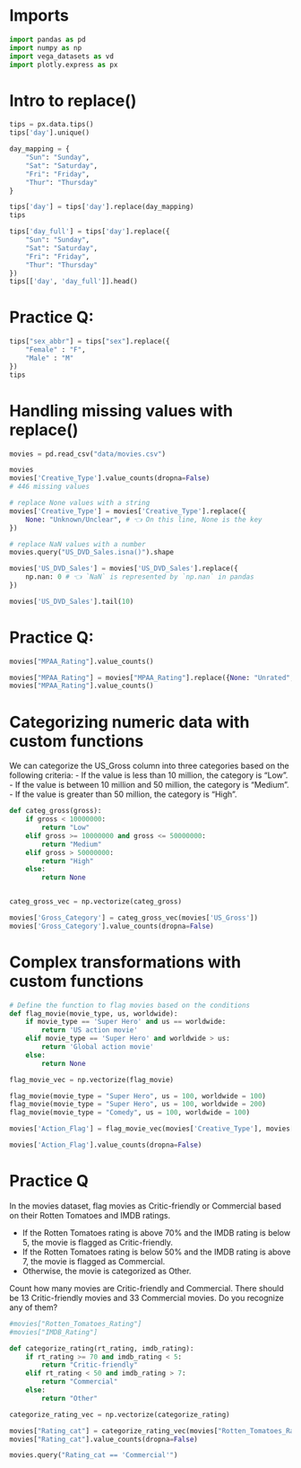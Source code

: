 # Imports

```python
import pandas as pd
import numpy as np
import vega_datasets as vd
import plotly.express as px
```


# Intro to replace()

```python
tips = px.data.tips()
tips['day'].unique()
```

```python
day_mapping = {
    "Sun": "Sunday",
    "Sat": "Saturday",
    "Fri": "Friday",
    "Thur": "Thursday"
}

tips['day'] = tips['day'].replace(day_mapping)
tips
```

```python
tips['day_full'] = tips['day'].replace({
    "Sun": "Sunday",
    "Sat": "Saturday",
    "Fri": "Friday",
    "Thur": "Thursday"
})
tips[['day', 'day_full']].head()
```

# Practice Q:

```python
tips["sex_abbr"] = tips["sex"].replace({
    "Female" : "F",
    "Male" : "M"
})
tips
```

# Handling missing values with replace()

```python
movies = pd.read_csv("data/movies.csv")
```
```python
movies
movies['Creative_Type'].value_counts(dropna=False)
# 446 missing values
```

```python
# replace None values with a string
movies['Creative_Type'] = movies['Creative_Type'].replace({
    None: "Unknown/Unclear", # 👈 On this line, None is the key
})
```

```python
# replace NaN values with a number
movies.query("US_DVD_Sales.isna()").shape

movies['US_DVD_Sales'] = movies['US_DVD_Sales'].replace({
    np.nan: 0 # 👈 `NaN` is represented by `np.nan` in pandas
})
```

```python
movies['US_DVD_Sales'].tail(10)
```

# Practice Q:
```python
movies["MPAA_Rating"].value_counts()
```
```python
movies["MPAA_Rating"] = movies["MPAA_Rating"].replace({None: "Unrated", "Not Rated" : "Unrated"})
movies["MPAA_Rating"].value_counts()
```

# Categorizing numeric data with custom functions
We can categorize the US_Gross column into three categories based on the following criteria:
- If the value is less than 10 million, the category is "Low".
- If the value is between 10 million and 50 million, the category is "Medium".
- If the value is greater than 50 million, the category is "High".

```python
def categ_gross(gross):
    if gross < 10000000:
        return "Low"
    elif gross >= 10000000 and gross <= 50000000:
        return "Medium"
    elif gross > 50000000:
        return "High"
    else:
        return None 


categ_gross_vec = np.vectorize(categ_gross)

```

```python
movies['Gross_Category'] = categ_gross_vec(movies['US_Gross'])
movies['Gross_Category'].value_counts(dropna=False)
```

# Complex transformations with custom functions

```python
# Define the function to flag movies based on the conditions
def flag_movie(movie_type, us, worldwide):
    if movie_type == 'Super Hero' and us == worldwide:
        return 'US action movie'
    elif movie_type == 'Super Hero' and worldwide > us:
        return 'Global action movie'
    else:
        return None

flag_movie_vec = np.vectorize(flag_movie)
```

```python
flag_movie(movie_type = "Super Hero", us = 100, worldwide = 100)
flag_movie(movie_type = "Super Hero", us = 100, worldwide = 200)
flag_movie(movie_type = "Comedy", us = 100, worldwide = 100)
```

```python
movies['Action_Flag'] = flag_movie_vec(movies['Creative_Type'], movies['US_Gross'], movies['Worldwide_Gross'])

movies['Action_Flag'].value_counts(dropna=False)
```

# Practice Q
In the movies dataset, flag movies as Critic-friendly or Commercial based on their Rotten Tomatoes and IMDB ratings.

- If the Rotten Tomatoes rating is above 70% and the IMDB rating is below 5, the movie is flagged as Critic-friendly.
- If the Rotten Tomatoes rating is below 50% and the IMDB rating is above 7, the movie is flagged as Commercial.
- Otherwise, the movie is categorized as Other.

Count how many movies are Critic-friendly and Commercial. There should be 13 Critic-friendly movies and 33 Commercial movies. Do you recognize any of them?

```python
#movies["Rotten_Tomatoes_Rating"]
#movies["IMDB_Rating"]

def categorize_rating(rt_rating, imdb_rating):
    if rt_rating >= 70 and imdb_rating < 5:
        return "Critic-friendly"
    elif rt_rating < 50 and imdb_rating > 7:
        return "Commercial"
    else:
        return "Other"

categorize_rating_vec = np.vectorize(categorize_rating)

movies["Rating_cat"] = categorize_rating_vec(movies["Rotten_Tomatoes_Rating"], movies["IMDB_Rating"])
movies["Rating_cat"].value_counts(dropna=False)
```

```python
movies.query("Rating_cat == 'Commercial'")
```